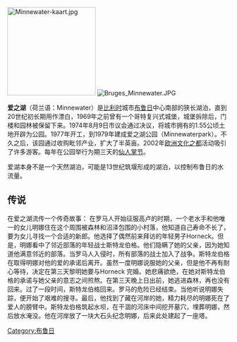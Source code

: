 [[File:Minnewater-kaart.jpg|200px]]
[[File:Bruges_Minnewater.JPG|thumb]]

'''爱之湖'''（荷兰语：Minnewater）是[[比利时|比利时]]城市[[布鲁日|布鲁日]]中心南部的狭长湖泊，直到20世纪初长期用作漂白，1969年之前曾有一个哥特复兴式城堡，城堡拆除后，门楼和园林被保留下来。1974年8月9日市议会通过决议，将城市拥有的1.55公顷土地开辟为公园。1977年开工，到1979年建成爱之湖公园（Minnewaterpark）。不久之后，该园通过收购毗邻产业，扩大了半英亩。2002年[[欧洲文化之都|欧洲文化之都]]活动吸引了许多游客。每年在公园举行为期三天的[[仙人掌节|仙人掌节]]。  

爱湖本身不是一个天然湖泊，可能是13世纪筑堰形成的湖泊，以控制布鲁日的水流量。 

==传说== 
在爱之湖流传一个传奇故事： 在罗马人开始征服高卢的时期，一个老水手和他唯一的女儿明娜住在这个周围被森林和沼泽包围的小村落，他知道自己寿命不长了，要为女儿寻找一个合适的新郎。他选择了偶然前来拜访的年轻男子Horneck。但是，明娜看中了邻近部落的年轻战士斯特龙伯格。他们隐瞒了她的父亲，因为她知道他满意邻近的部落。当罗马人入侵时，所有部落的战士加入了战争。斯特龙伯格在取得明娜对他的爱的承诺后离开。虽然一度明娜说服她的父亲，但是他不再有耐心等待，决定在第三天黎明她要与Horneck 完婚。她悲痛欲绝，在她对斯特龙伯格的承诺与她父亲的意志之间煎熬。在第三天晚上日出前，她逃进森林，再也没有回来。过了一段时间，斯特龙伯格回来。罗马的危险已经结束。当他听说明娜失踪，便开始了艰难的搜寻。最后，他找到了藏在河岸的她，精力耗尽的明娜死在了爱人的膀臂中。斯特龙伯格筑起水坝，在干涸的河床中间挖开墓穴，埋葬明娜，然后放水淹没。他在河岸放了一块大石头纪念明娜，后来此处建起了一座塔。 

[[Category:布鲁日|Category:布鲁日]]